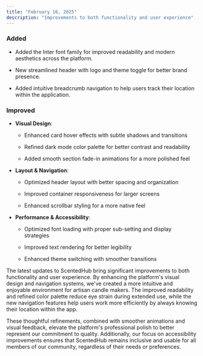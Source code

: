 ```yaml
---
title: "February 16, 2025"
description: "Improvements to both functionality and user experience"
---
```


### Added

* Added the Inter font family for improved readability and modern aesthetics across the platform.

* New streamlined header with logo and theme toggle for better brand presence.

* Added intuitive breadcrumb navigation to help users track their location within the application.

### Improved

* **Visual Design**:

  * Enhanced card hover effects with subtle shadows and transitions

  * Refined dark mode color palette for better contrast and readability

  * Added smooth section fade-in animations for a more polished feel

* **Layout & Navigation**:

  * Optimized header layout with better spacing and organization

  * Improved container responsiveness for larger screens

  * Enhanced scrollbar styling for a more native feel

* **Performance & Accessibility**:

  * Optimized font loading with proper sub-setting and display strategies

  * Improved text rendering for better legibility

  * Enhanced theme switching with smoother transitions

The latest updates to ScentedHub bring significant improvements to both functionality and user experience. By enhancing the platform's visual design and navigation systems, we've created a more intuitive and enjoyable environment for artisan candle makers. The improved readability and refined color palette reduce eye strain during extended use, while the new navigation features help users work more efficiently by always knowing their location within the app.&#x20;

These thoughtful refinements, combined with smoother animations and visual feedback, elevate the platform's professional polish to better represent our commitment to quality. Additionally, our focus on accessibility improvements ensures that ScentedHub remains inclusive and usable for all members of our community, regardless of their needs or preferences.